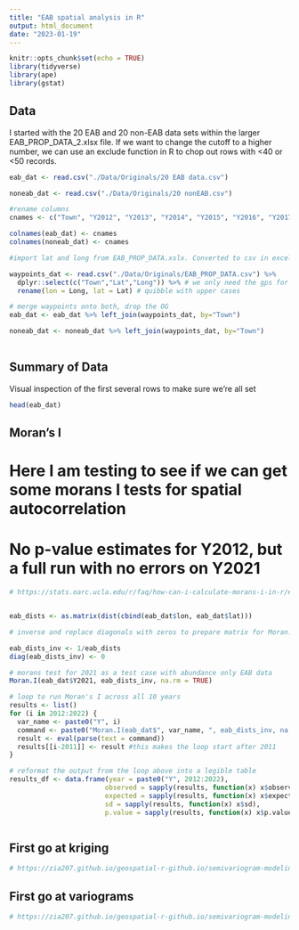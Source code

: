 ```yaml
---
title: "EAB spatial analysis in R"
output: html_document
date: "2023-01-19"
---
```


```r
knitr::opts_chunk$set(echo = TRUE)
library(tidyverse)
library(ape)
library(gstat)
```

## Data

I started with the 20 EAB and 20 non-EAB data sets within the larger EAB_PROP_DATA_2.xlsx file. If we want to change the cutoff to a higher number, we can use an exclude function in R to chop out rows with <40 or <50 records.


```r


eab_dat <- read.csv("./Data/Originals/20 EAB data.csv")

noneab_dat <- read.csv("./Data/Originals/20 nonEAB.csv")

#rename columns
cnames <- c("Town", "Y2012", "Y2013", "Y2014", "Y2015", "Y2016", "Y2017", "Y2018", "Y2019", "Y2020", "Y2021", "Y2022", "Totals")

colnames(eab_dat) <- cnames
colnames(noneab_dat) <- cnames

#import lat and long from EAB_PROP_DATA.xslx. Converted to csv in excel to avoid import issues

waypoints_dat <- read.csv("./Data/Originals/EAB_PROP_DATA.csv") %>% 
  dplyr::select(c("Town","Lat","Long")) %>% # we only need the gps for towns from this dataset
  rename(lon = Long, lat = Lat) # quibble with upper cases

# merge waypoints onto both, drop the OG
eab_dat <- eab_dat %>% left_join(waypoints_dat, by="Town") 

noneab_dat <- noneab_dat %>% left_join(waypoints_dat, by="Town")
   
```

## Summary of Data

Visual inspection of the first several rows to make sure we're all set

```r
head(eab_dat)

```

## Moran's I

# Here I am testing to see if we can get some morans I tests for spatial autocorrelation
# No p-value estimates for Y2012, but a full run with no errors on Y2021

```r
# https://stats.oarc.ucla.edu/r/faq/how-can-i-calculate-morans-i-in-r/#:~:text=Moran's%20I%20is%20a%20measure,and%20then%20library(ape).


eab_dists <- as.matrix(dist(cbind(eab_dat$lon, eab_dat$lat)))

# inverse and replace diagonals with zeros to prepare matrix for Moran.I

eab_dists_inv <- 1/eab_dists
diag(eab_dists_inv) <- 0

# morans test for 2021 as a test case with abundance only EAB data
Moran.I(eab_dat$Y2021, eab_dists_inv, na.rm = TRUE)

# loop to run Moran's I across all 10 years
results <- list()
for (i in 2012:2022) {
  var_name <- paste0("Y", i)
  command <- paste0("Moran.I(eab_dat$", var_name, ", eab_dists_inv, na.rm = TRUE)")
  result <- eval(parse(text = command))
  results[[i-2011]] <- result #this makes the loop start after 2011
}

# reformat the output from the loop above into a legible table
results_df <- data.frame(year = paste0("Y", 2012:2022),
                        observed = sapply(results, function(x) x$observed),
                        expected = sapply(results, function(x) x$expected),
                        sd = sapply(results, function(x) x$sd),
                        p.value = sapply(results, function(x) x$p.value))



```

## First go at kriging

```r
# https://zia207.github.io/geospatial-r-github.io/semivariogram-modeling.html


```


## First go at variograms

```r
# https://zia207.github.io/geospatial-r-github.io/semivariogram-modeling.html


```
